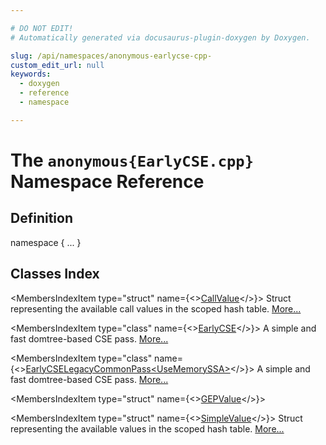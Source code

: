 ```yaml
---

# DO NOT EDIT!
# Automatically generated via docusaurus-plugin-doxygen by Doxygen.

slug: /api/namespaces/anonymous-earlycse-cpp-
custom_edit_url: null
keywords:
  - doxygen
  - reference
  - namespace

---
```





# The `anonymous{EarlyCSE.cpp}` Namespace Reference

<DoxygenPage pluginConfig={pluginConfig}>



## Definition

<CodeBlock>namespace &#123; ... &#125;</CodeBlock>

## Classes Index

<MembersIndex>

<MembersIndexItem
  type="struct"
  name={<><a href="/docs/api/structs/anonymous-namespace-earlycse-cpp-/callvalue">CallValue</a></>}>
Struct representing the available call values in the scoped hash table. <a href="/docs/api/structs/anonymous-namespace-earlycse-cpp-/callvalue/#details">More...</a>
</MembersIndexItem>

<MembersIndexItem
  type="class"
  name={<><a href="/docs/api/classes/anonymous-namespace-earlycse-cpp-/earlycse">EarlyCSE</a></>}>
A simple and fast domtree-based CSE pass. <a href="/docs/api/classes/anonymous-namespace-earlycse-cpp-/earlycse/#details">More...</a>
</MembersIndexItem>

<MembersIndexItem
  type="class"
  name={<><a href="/docs/api/classes/anonymous-namespace-earlycse-cpp-/earlycselegacycommonpass">EarlyCSELegacyCommonPass&lt;UseMemorySSA&gt;</a></>}>
A simple and fast domtree-based CSE pass. <a href="/docs/api/classes/anonymous-namespace-earlycse-cpp-/earlycselegacycommonpass/#details">More...</a>
</MembersIndexItem>

<MembersIndexItem
  type="struct"
  name={<><a href="/docs/api/structs/anonymous-namespace-earlycse-cpp-/gepvalue">GEPValue</a></>}>
</MembersIndexItem>

<MembersIndexItem
  type="struct"
  name={<><a href="/docs/api/structs/anonymous-namespace-earlycse-cpp-/simplevalue">SimpleValue</a></>}>
Struct representing the available values in the scoped hash table. <a href="/docs/api/structs/anonymous-namespace-earlycse-cpp-/simplevalue/#details">More...</a>
</MembersIndexItem>

</MembersIndex>


</DoxygenPage>

